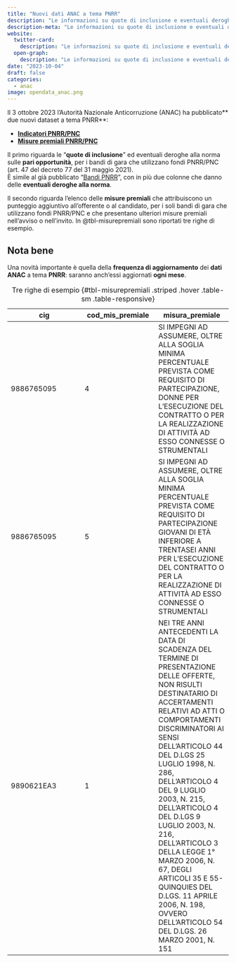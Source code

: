 ```yaml
---
title: "Nuovi dati ANAC a tema PNRR"
description: "Le informazioni su quote di inclusione e eventuali deroghe, e quelle sulle misure premiali"
description-meta: "Le informazioni su quote di inclusione e eventuali deroghe, e quelle sulle misure premiali"
website:
  twitter-card:
    description: "Le informazioni su quote di inclusione e eventuali deroghe, e quelle sulle misure premiali"
  open-graph:
    description: "Le informazioni su quote di inclusione e eventuali deroghe, e quelle sulle misure premiali"
date: "2023-10-04"
draft: false
categories:
  - anac
image: opendata_anac.png
---
```


Il 3 ottobre 2023 l'Autorità Nazionale Anticorruzione (ANAC) ha pubblicato** due nuovi dataset a tema PNRR**:

- [**Indicatori PNRR/PNC**](https://dati.anticorruzione.it/opendata/dataset/indicatori-pnrrpnc)
- [**Misure premiali PNRR/PNC**](https://dati.anticorruzione.it/opendata/dataset/misurepremiali-pnrrpnc)

Il primo riguarda le "**quote di inclusione**" ed eventuali deroghe alla norma sulle **pari opportunità**, per i bandi di gara che utilizzano fondi PNRR/PNC (art. 47 del decreto 77 del 31 maggio 2021).<br>
È simile al già pubblicato "[Bandi PNRR](https://dati.anticorruzione.it/opendata/dataset/bandi-pnrr)", con in più due colonne che danno delle **eventuali deroghe alla norma**.

Il secondo riguarda l'elenco delle **misure premiali** che attribuiscono un punteggio aggiuntivo all'offerente o al candidato, per i soli bandi di gara che utilizzano fondi PNRR/PNC e che presentano ulteriori misure premiali nell'avviso o nell'invito. In @tbl-misurepremiali sono riportati tre righe di esempio.

::: {.callout-note}
## Nota bene
Una novità importante è quella della **frequenza di aggiornamento** dei **dati** **ANAC** a tema **PNRR**: saranno anch'essi aggiornati **ogni mese**.
:::


| cig | cod_mis_premiale | misura_premiale |
| --- | --- | --- |
| 9886765095 | 4 | SI IMPEGNI AD ASSUMERE, OLTRE ALLA SOGLIA MINIMA PERCENTUALE PREVISTA COME REQUISITO DI PARTECIPAZIONE, DONNE PER L'ESECUZIONE DEL CONTRATTO O PER LA REALIZZAZIONE DI ATTIVITÀ AD ESSO CONNESSE O STRUMENTALI |
| 9886765095 | 5 | SI IMPEGNI AD ASSUMERE, OLTRE ALLA SOGLIA MINIMA PERCENTUALE PREVISTA COME REQUISITO DI PARTECIPAZIONE GIOVANI DI ETÀ INFERIORE A TRENTASEI ANNI PER L'ESECUZIONE DEL CONTRATTO O PER LA REALIZZAZIONE DI ATTIVITÀ AD ESSO CONNESSE O STRUMENTALI |
| 9890621EA3 | 1 | NEI TRE ANNI ANTECEDENTI LA DATA DI SCADENZA DEL TERMINE DI PRESENTAZIONE DELLE OFFERTE, NON RISULTI DESTINATARIO DI ACCERTAMENTI RELATIVI AD ATTI O COMPORTAMENTI DISCRIMINATORI AI SENSI DELL'ARTICOLO 44 DEL D.LGS 25 LUGLIO 1998, N. 286, DELL'ARTICOLO 4 DEL 9 LUGLIO 2003, N. 215, DELL'ARTICOLO 4 DEL D.LGS 9 LUGLIO 2003, N. 216, DELL'ARTICOLO 3 DELLA LEGGE 1° MARZO 2006, N. 67, DEGLI ARTICOLI 35 E 55-QUINQUIES DEL D.LGS. 11 APRILE 2006, N. 198, OVVERO DELL'ARTICOLO 54 DEL D.LGS. 26 MARZO 2001, N. 151 |

: Tre righe di esempio {#tbl-misurepremiali .striped .hover .table-sm .table-responsive}

